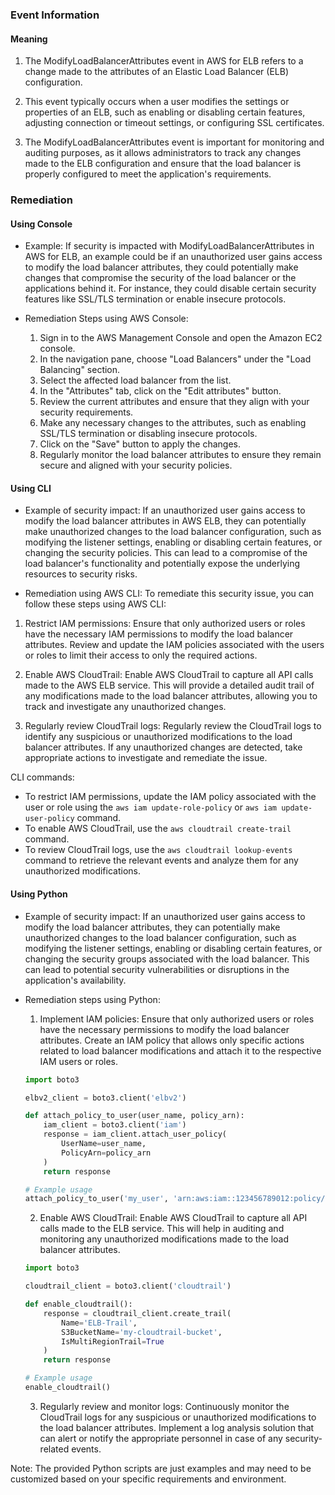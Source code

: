 
### Event Information

#### Meaning

1. The ModifyLoadBalancerAttributes event in AWS for ELB refers to a change made to the attributes of an Elastic Load Balancer (ELB) configuration.

2. This event typically occurs when a user modifies the settings or properties of an ELB, such as enabling or disabling certain features, adjusting connection or timeout settings, or configuring SSL certificates.

3. The ModifyLoadBalancerAttributes event is important for monitoring and auditing purposes, as it allows administrators to track any changes made to the ELB configuration and ensure that the load balancer is properly configured to meet the application's requirements.

### Remediation

#### Using Console

- Example: If security is impacted with ModifyLoadBalancerAttributes in AWS for ELB, an example could be if an unauthorized user gains access to modify the load balancer attributes, they could potentially make changes that compromise the security of the load balancer or the applications behind it. For instance, they could disable certain security features like SSL/TLS termination or enable insecure protocols.

- Remediation Steps using AWS Console:
  1. Sign in to the AWS Management Console and open the Amazon EC2 console.
  2. In the navigation pane, choose "Load Balancers" under the "Load Balancing" section.
  3. Select the affected load balancer from the list.
  4. In the "Attributes" tab, click on the "Edit attributes" button.
  5. Review the current attributes and ensure that they align with your security requirements.
  6. Make any necessary changes to the attributes, such as enabling SSL/TLS termination or disabling insecure protocols.
  7. Click on the "Save" button to apply the changes.
  8. Regularly monitor the load balancer attributes to ensure they remain secure and aligned with your security policies.

#### Using CLI

- Example of security impact: If an unauthorized user gains access to modify the load balancer attributes in AWS ELB, they can potentially make unauthorized changes to the load balancer configuration, such as modifying the listener settings, enabling or disabling certain features, or changing the security policies. This can lead to a compromise of the load balancer's functionality and potentially expose the underlying resources to security risks.

- Remediation using AWS CLI: To remediate this security issue, you can follow these steps using AWS CLI:

1. Restrict IAM permissions: Ensure that only authorized users or roles have the necessary IAM permissions to modify the load balancer attributes. Review and update the IAM policies associated with the users or roles to limit their access to only the required actions.

2. Enable AWS CloudTrail: Enable AWS CloudTrail to capture all API calls made to the AWS ELB service. This will provide a detailed audit trail of any modifications made to the load balancer attributes, allowing you to track and investigate any unauthorized changes.

3. Regularly review CloudTrail logs: Regularly review the CloudTrail logs to identify any suspicious or unauthorized modifications to the load balancer attributes. If any unauthorized changes are detected, take appropriate actions to investigate and remediate the issue.

CLI commands:
- To restrict IAM permissions, update the IAM policy associated with the user or role using the `aws iam update-role-policy` or `aws iam update-user-policy` command.
- To enable AWS CloudTrail, use the `aws cloudtrail create-trail` command.
- To review CloudTrail logs, use the `aws cloudtrail lookup-events` command to retrieve the relevant events and analyze them for any unauthorized modifications.

#### Using Python

- Example of security impact: If an unauthorized user gains access to modify the load balancer attributes, they can potentially make unauthorized changes to the load balancer configuration, such as modifying the listener settings, enabling or disabling certain features, or changing the security groups associated with the load balancer. This can lead to potential security vulnerabilities or disruptions in the application's availability.

- Remediation steps using Python:
  1. Implement IAM policies: Ensure that only authorized users or roles have the necessary permissions to modify the load balancer attributes. Create an IAM policy that allows only specific actions related to load balancer modifications and attach it to the respective IAM users or roles.
  
  ```python
  import boto3

  elbv2_client = boto3.client('elbv2')

  def attach_policy_to_user(user_name, policy_arn):
      iam_client = boto3.client('iam')
      response = iam_client.attach_user_policy(
          UserName=user_name,
          PolicyArn=policy_arn
      )
      return response

  # Example usage
  attach_policy_to_user('my_user', 'arn:aws:iam::123456789012:policy/ELBModifyPolicy')
  ```

  2. Enable AWS CloudTrail: Enable AWS CloudTrail to capture all API calls made to the ELB service. This will help in auditing and monitoring any unauthorized modifications made to the load balancer attributes.

  ```python
  import boto3

  cloudtrail_client = boto3.client('cloudtrail')

  def enable_cloudtrail():
      response = cloudtrail_client.create_trail(
          Name='ELB-Trail',
          S3BucketName='my-cloudtrail-bucket',
          IsMultiRegionTrail=True
      )
      return response

  # Example usage
  enable_cloudtrail()
  ```

  3. Regularly review and monitor logs: Continuously monitor the CloudTrail logs for any suspicious or unauthorized modifications to the load balancer attributes. Implement a log analysis solution that can alert or notify the appropriate personnel in case of any security-related events.

Note: The provided Python scripts are just examples and may need to be customized based on your specific requirements and environment.

